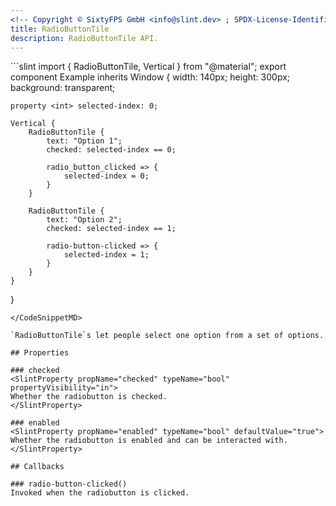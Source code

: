 ```yaml
---
<!-- Copyright © SixtyFPS GmbH <info@slint.dev> ; SPDX-License-Identifier: MIT -->
title: RadioButtonTile
description: RadioButtonTile API.
---
```



<CodeSnippetMD imagePath="/src/assets/generated/radiobuttontile.png" scale="3" imageWidth="140" imageHeight="100" imageAlt="">
```slint
import { RadioButtonTile, Vertical } from "@material";
export component Example inherits Window {
    width: 140px;
    height: 300px;
    background: transparent;

    property <int> selected-index: 0;

    Vertical {
        RadioButtonTile {
            text: "Option 1";
            checked: selected-index == 0;

            radio_button_clicked => {
                selected-index = 0;
            }
        }

        RadioButtonTile {
            text: "Option 2";
            checked: selected-index == 1;

            radio-button-clicked => {
                selected-index = 1;
            }
        }
    }
}
```
</CodeSnippetMD>

`RadioButtonTile`s let people select one option from a set of options.

## Properties

### checked
<SlintProperty propName="checked" typeName="bool" propertyVisibility="in">
Whether the radiobutton is checked.
</SlintProperty>

### enabled
<SlintProperty propName="enabled" typeName="bool" defaultValue="true">
Whether the radiobutton is enabled and can be interacted with.
</SlintProperty>

## Callbacks

### radio-button-clicked()
Invoked when the radiobutton is clicked.